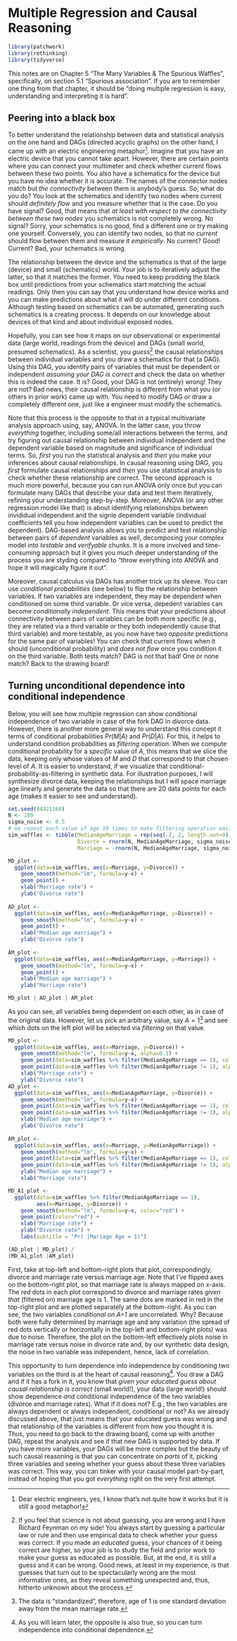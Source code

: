 # Multiple Regression and Causal Reasoning

```r
library(patchwork)
library(rethinking)
library(tidyverse)
```

This notes are on Chapter 5 "The Many Variables & The Spurious Waffles", specifically, on section 5.1 "Spurious association". If you are to remember one thing from that chapter, it should be "doing multiple regression is easy, understanding and interpreting it is hard".

## Peering into a black box
To better understand the relationship between data and statistical analysis on the one hand and DAGs (directed acyclic graphs) on the other hand, I came up with an electric engineering metaphor^[Dear electric engineers, yes, I know that's not quite how it works but it is still a good metaphor!]. Imagine that you have an electric device that you cannot take apart. However, there are certain points where you can connect your multimeter and check whether current flows between these two points. You also have a schematics for the device but you have no idea whether it is accurate. The names of the connector nodes match but _the connectivity_ between them is anybody's guess. So, what do you do? You look at the schematics and identify two nodes where current should _definitely flow_ and you measure whether that is the case. Do you have signal? Good, that means that _at least with respect to the connectivity between these two nodes_ you schematics is not completely wrong. No signal? Sorry, your schematics is no good, find a different one or try making one yourself. Conversely, you can identify two nodes, so that _no current_ should flow between them and measure it _empirically_. No current? Good! Current? Bad, your schematics is wrong.

The relationship between the device and the schematics is that of the large (device) and small (schematics) world. Your job is to iteratively adjust the latter, so that it matches the former. You need to keep prodding the black box until predictions from your schematics start matching the actual readings. Only then you can say that you understand how device works and you can make predictions about what it will do under different conditions. Although testing based on schematics can be automated, generating such schematics is a creating process. It depends on our knowledge about devices of that kind and about individual exposed nodes. 

Hopefully, you can see how it maps on our observational or experimental data (large world, readings from the device) and DAGs (small world, presumed schematics). As a scientist, you _guess_^[If you feel that science is not about guessing, you are wrong and I have Richard Feynman on my side! You always start by guessing a particular law or rule and then use empirical data to check whether your guess was correct. If you made an _educated_ guess, your chances of it being correct are higher, so your job is to study the field and prior work to make your guess as educated as possible. But, at the end, it is still a guess and it can be wrong. Good news, at least in my experience, is that guesses that turn out to be spectacularly wrong are the most informative ones, as they reveal something unexpected and, thus, hitherto unknown about the process.] the causal relationships between individual variables and you draw a schematics for that (a DAG). Using this DAG, you identify pairs of variables that must be dependent or independent _assuming your DAG is correct_ and check the data on whether this is indeed the case. It is? Good, your DAG is not (entirely) wrong! They are not? Bad news, their causal relationship is different from what you (or others in prior work) came up with. You need to modify DAG or draw a completely different one, just like a engineer must modify the schematics.

Note that this process is the opposite to that in a typical multivariate analysis approach using, say, ANOVA. In the latter case, you throw _everything_ together, including some/all interactions between the terms, and try figuring out causal relationship between individual independent and the dependent variable based on magnitude and significance of individual terms. So, _first_ you run the statistical analysis and _then_ you make your inferences about causal relationships. In causal reasoning using DAG, you _first_ formulate causal relationships and _then_ you use statistical analysis to check whether these relationship are correct. The second approach is much more powerful, because you can run ANOVA only once but you can formulate many DAGs that describe your data and test them iteratively, refining your understanding step-by-step. Moreover, ANOVA (or any other regression model like that) is about identifying relationships between invididual independent and the signle dependent variable (individual coefficients tell you how independent variables can be used to predict the dependent). DAG-based analysis allows you to predict and test relationship between pairs of _dependent_ variables as well, decomposing your complex model into _testable_ and _verifyable_ chunks. It is a more involved and time-consuming approach but it gives you much deeper understanding of the process you are styding compared to "throw everything into ANOVA and hope it will magically figure it out".

Moreover, causal calculus via DAGs has another trick up its sleeve. You can use _conditional probabilities_ (see below) to flip the relationship between variables. If two variables are independent, they may be dependent when conditioned on some third variable. Or vice versa, depedent variables can become _conditionally independent_. This means that your predictions about connectivity between pairs of variables can be both more specific (e.g., they are related via a third variable or they both independently cause that third variable) and more testable, as you now have two _opposite_ predictions for the same pair of variables! You can check that current flows when it should (unconditional probability) and _does not flow_ once you condition it on the third variable. Both tests match? DAG is not that bad! One or none match? Back to the drawing board!

## Turning unconditional dependence into conditional independence

Below, you will see how multiple regression can show conditional independence of two variable in case of the fork DAG in divorce data. However, there is another more general way to understand this concept it terms of conditional probabilities $Pr(M|A)$ and $Pr(D|A)$. For this, it helps to understand condition probabilities as _filtering_ operation. When we compute conditional probability for a _specific_ value of $A$, this means that we slice the data, keeping only whose values of $M$ and $D$ that correspond to that chosen level of $A$. It is easier to understand, if we visualize that conditional-probability-as-filtering in synthetic data. For illustration purposes, I will synthesize divorce data, keeping the relationships but I will space marriage age linearly and generate the data so that there are 20 data points for each age (makes it easier to see and understand).
```r
set.seed(84321169)
N <- 180
sigma_noise <- 0.5
# we repeat each value of age 10 times to make filtering operation easier to see
sim_waffles <- tibble(MedianAgeMarriage = rep(seq(-2, 2, length.out=9), 20), 
                      Divorce = rnorm(N, MedianAgeMarriage, sigma_noise),
                      Marriage = -rnorm(N, MedianAgeMarriage, sigma_noise))

MD_plot <- 
  ggplot(data=sim_waffles, aes(x=Marriage, y=Divorce)) + 
    geom_smooth(method="lm", formula=y~x) + 
    geom_point() + 
    xlab("Marriage rate") + 
    ylab("Divorce rate")
  
AD_plot <- 
  ggplot(data=sim_waffles, aes(x=MedianAgeMarriage, y=Divorce)) + 
    geom_smooth(method="lm", formula=y~x) + 
    geom_point() + 
    xlab("Median age marriage") + 
    ylab("Divorce rate")
  
AM_plot <- 
  ggplot(data=sim_waffles, aes(x=MedianAgeMarriage, y=Marriage)) + 
    geom_smooth(method="lm", formula=y~x) + 
    geom_point() + 
    xlab("Median age marriage") + 
    ylab("Marriage rate")

MD_plot | AD_plot | AM_plot
```

As you can see, all variables being dependent on each other, as in case of the original data. However, let us pick an arbitrary value, say $A=1$^[The data is "standardized", therefore, age of 1 is one standard deviation away from the mean marriage rate.] and see which dots on the left plot will be selected via _filtering_ on that value.

```r
MD_plot <- 
  ggplot(data=sim_waffles, aes(x=Marriage, y=Divorce)) + 
    geom_smooth(method="lm", formula=y~x, alpha=0.1) + 
    geom_point(data=sim_waffles %>% filter(MedianAgeMarriage == 1), color="red") +
    geom_point(data=sim_waffles %>% filter(MedianAgeMarriage != 1), alpha=0.15) + 
    xlab("Marriage rate") + 
    ylab("Divorce rate") 
AD_plot <- 
  ggplot(data=sim_waffles, aes(x=MedianAgeMarriage, y=Divorce)) + 
    geom_smooth(method="lm", formula=y~x) + 
    geom_point(data=sim_waffles %>% filter(MedianAgeMarriage == 1), color="red") +
    geom_point(data=sim_waffles %>% filter(MedianAgeMarriage != 1), alpha=0.15) + 
    xlab("Median age marriage") + 
    ylab("Divorce rate")
  
AM_plot <-
  ggplot(data=sim_waffles, aes(x=Marriage, y=MedianAgeMarriage)) + 
    geom_smooth(method="lm", formula=y~x) + 
    geom_point(data=sim_waffles %>% filter(MedianAgeMarriage == 1), color="red") +
    geom_point(data=sim_waffles %>% filter(MedianAgeMarriage != 1), alpha=0.15) + 
    ylab("Median age marriage") + 
    xlab("Marriage rate") 

MD_A1_plot <- 
  ggplot(data=sim_waffles %>% filter(MedianAgeMarriage == 1), 
         aes(x=Marriage, y=Divorce)) + 
    geom_smooth(method="lm", formula=y~x, color="red") + 
    geom_point(color="red") +
    xlab("Marriage rate") + 
    ylab("Divorce rate") +
    labs(subtitle = "Pr( |Mariage Age = 1)")

(AD_plot | MD_plot) /
(MD_A1_plot |AM_plot)
```

First, take at top-left and bottom-right plots that plot, correspondingly, divorce and marriage rate versus marriage age. Note that I've flipped axes on the bottom-right plot, so that marriage rate is always mapped on x-axis. The _red_ dots in each plot correspond to divorce and marriage rates _given that_ (filtered on) marriage age is 1. The same dots are marked in red in the top-right plot and are plotted separately at the bottom-right. As you can see, the two variables _conditional on A=1_ are uncorrelated. Why? Because both were fully determined by marriage age and any variation (the spread of red dots vertically or horizontally in the top-left and bottom-right plots) was due to noise. Therefore, the plot on the bottom-left effectively plots noise in marriage rate versus noise in divorce rate and, by our synthetic data design, the noise in two variable was independent, hence, lack of correlation.

This opportunity to turn dependence into independence by conditioning two variables on the third is at the heart of causal reasoning^[As you will learn later, the opposite is also true, so you can turn independence into conditional dependence.]. You draw a DAG and if it has a fork in it, you know that _given your educated guess about causal relationship is correct_ (small world!), your data (large world!) should show dependence _and_ conditional independence of the two variables (divorce and marriage rates). What if it does not? E.g., the two variables are always dependent or always independent, conditional or not? As we already discussed above, that just means that your educated guess was wrong and that relationship of the variables is different from how you thought it is. Thus, you need to go back to the drawing board, come up with another DAG, repeat the analysis and see if that new DAG is supported by data. If you have more variables, your DAGs will be more complex but the beauty of such causal reasoning is that you can concentrate on _parts_ of it, picking three variables and seeing whether your guess about these three variables was correct. This way, you can tinker with your causal model part-by-part, instead of hoping that you got _everything_ right on the very first attempt.

